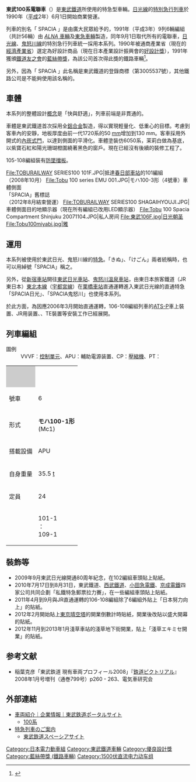 {{noteTA
|G1=Transport}}
{{鐵路車輛
|車輛名稱 = 東武100系電聯車
|公司色 = #0f6cc3
|圖像 = TOBURAILWAY SERIES100 LTDEXP KINU.JPG
|圖像說明 = 鬼怒川特急於新櫪木站<br />（2008年10月 4日）
|列車編組=6輛車9列（54輛）
|起動加速度=2.0 km/h/s 
|營運最高速度=120
|設計最高速度=130
|減速度（正常）=3.7 km/h/s 
|減速度（緊急）=5.3 km/h/s 
|載客量 =↑ [[淺草站|淺草]]、[[新宿站|新宿]]<br />モハ100-1 (Mc1) 24名<br />モハ100-2 (M1) 64名<br />モハ100-3 (M2) 56名<br />モハ100-4 (M3) 36名<br />モハ100-5 (M4) 64名<br />モハ100-6 (Mc2) 44名<br /> ↓ [[東武日光站|東武日光]]、[[鬼怒川溫泉站|鬼怒川溫泉]]
|編組載客量=288人
|全長=Mc1・2 : 21,600 mm<br />M1・3・4 : 20,200 mm<br />M2 : 21,600
|全闊=2,878
|全高=4,050mm<br />配集電弓車卡為4,200
|軌距=1,067
|轉向架=TRS-90型
|電化方式=[[直流電化|直流]]1,500V（[[電氣化鐵路#架空电缆供电|接觸網]]方式）
|車輛重量 = Mc1 35.5 [[噸|t]]<br />M1 37.5 t<br />M2 36.5 t<br />M3 36.5 t<br />M4 37.5 t<br />Mc2 36.0 t 
|編組總重量 =229t
|電動機輸出=190kW
|齒輪比=83:14 (5.93)
|驅動裝置=[[TD平行萬向接頭傳動|TD平行萬向接頭傳動]]
|控制裝置=[[日立製作所|日立]][[可關斷晶閘管|GTO]]-[[可變電壓可變頻控制器|VVVF逆變器]]VF-HR127
|制動方式=[[回生制動|回生制動]]併用[[電氣指令式制動|電氣指令式空氣制動]]、抑速制動
|保安裝置=[[自動列車停止裝置|東武型ATS]]、[[自動列車停止裝置|ATS-P]]
|製造商=[[東急車輛製造|東急車輛]]、[[ALNA車輛|''ALNA'' 車輛]]
|備註= {{藍絲帶獎 (鐵路)|34|1991}}
|車體物料=[[鋁合金|鋁合金]]
|用戶=[[東武鐵道|東武鐵道]]
|製造年	= 1990年 - 1991年
|產量 = 9組54輛
|投入服務 = 1990年6月1日
|原產國 = {{JPN}}
|類型 = [[城際列車|城際列車]]
}}
'''東武100系電聯車'''（{{jpn|j=東武100系電車|hg=とうぶ100けいでんしゃ|rm=Tōbu 100-kei densha|f=y}}）是[[東武鐵道|東武鐵道]]所使用的特急型車輛。[[日光線_(東武鐵道)|日光線]]的[[特別急行列車|特別急行列車]]於1990年（[[平成|平成]]2年）6月1日開始商業營運。

列車的別名「 SPACIA 」是由廣大民眾給予的，1991年（平成3年）9列6輛編組（共計56輛）由 [[ALNA車輛|''ALNA'' 車輛]]及[[東急車輛製造|東急車輛]]製造，同年9月1日取代所有的{{link-ja|東武1720系電車|東武1720系電車|1720系}}電聯車，[[日光線_(東武鐵道)|日光線]]、[[鬼怒川線|鬼怒川線]]的特別急行列車統一採用本系列。1990年被通商產業省（現在的[[經濟產業省|經濟產業省]]）選定為好設計商品（現在日本產業設計振興會的[[好設計獎|好設計獎]]），1991年獲頒[[鐵道友之會|鐵道友之會]]的[[藍絲帶獎_(鐵路)|藍絲帶獎]]，為該公司首次得此獎的鐵路車輛<ref>{{Cite web |url=http://www.jrc.gr.jp/award/bl/bl1991 |title=1991年　ブルーリボン・ローレル賞選定車両 |access-date=2018-05-27 |archive-url=https://web.archive.org/web/20180526191036/http://www.jrc.gr.jp/award/bl/bl1991 |archive-date=2018-05-26 |dead-url=yes }}</ref>。

另外，因為「 SPACIA 」此名稱是東武鐵道的登錄商標（第3005537號），其他鐵路公司是不能夠使用該名稱的。

== 車體 ==
本系列的整體設計[[概念|概念]]是「快與舒適」，列車前端是非貫通的{{link-ja|流線形車輛|流線形車両|流線形}}。

車體是東武鐵道首次採用全[[鋁合金|鋁合金]]製造，得以實現輕量化、低重心的目標。考慮到客車內的安靜，地板厚度由前一代1720系的50 [[毫米|mm]]增加到130 mm。客車採用外開式的[[內崁式門|內崁式門]]，以達到側面的平滑化。車體塗裝仿6050系，茉莉白做為基底，以紫寶石紅和陽光珊瑚橙圍繞著黑色的窗戶。現在已經沒有後續的裝修工程了。

105-108編組裝有[[防墜擋板|防墜擋板]]。
<gallery>
File:TOBURAILWAY SERIES100 101F.JPG|抵達[[春日部車站|春日部車站]]的101編組<br/>（2008年10月）
File:Tobu 100 series EMU 001.JPG|モハ100-3形（4號車）車體側面<br />「SPACIA」舊標誌<br/>（2012年8月結束營運）
File:TOBURAILWAY SERIES100 SHAGAIHYOUJI.JPG|車體側面目的地顯示器（現在所有編組已改用LED顯示器）
File:Tobu 100 Spacia Compartment Shinjuku 20071104.JPG|私人房间
File:東武106F.jpg|日光朝圣
File:Tobu100miyabi.jpg|雅
</gallery>

== 運用 ==
本系列被使用於東武日光、鬼怒川線的[[特別急行列車|特急]]{{link-ja|華嚴 (列車)|けごん (列車)|「きぬ」、「けごん」}}。「きぬ」、「けごん」兩者統稱時，也可以用綽號「SPACIA」稱之。

另外，從[[新宿站|新宿車站]]開往[[東武日光站|東武日光車站]]、[[鬼怒川溫泉站|鬼怒川溫泉車站]]，由東日本旅客鐵道（JR東日本）[[東北本線|東北本線]]（[[宇都宮線|宇都宮線]]）在[[栗橋車站|栗橋車站]]直通運轉進入東武日光線的直通特急「SPACIA日光」、「SPACIA鬼怒川」也使用本系列。

於此方面，為因應2006年3月開始直通運轉，106-108編組列車的[[自動列車停止裝置#ATS-P型（數位傳送制軔曲線型）|ATS-P]]車上裝置、JR用{{link-ja|列車無線|列車無線}}装置、{{link-ja|緊急列車停止装置|緊急列車停止装置|EB}}、TE裝置等安裝工作已經展開。
== 列車編組 ==
; 圖例
: VVVF：[[控制單元_(計算機)|控制單元]]、APU：輔助電源装置、CP：[[壓縮機|壓縮機]]、PT：{{link-ja|集電装置|集電装置}}
{| class="wikitable" style="text-align:center; font-size:80%; margin:1em 0em 2em 3em;"
|-style="border-bottom:solid 3px #FFAA44;"
|style="background-color:#ccc;"| 
|colspan="6"|{{TrainDirection|[[淺草車站|淺草]]、新宿|東武日光、鬼怒川温泉}}
|-
!號車
|6||5||4||3||2||1
|-
!形式
|'''モハ100-1形'''<br />(Mc1)
|'''モハ100-2形'''<br />(M1)
|'''モハ100-3形'''<br />(M2)
|'''モハ100-4形'''<br />(M3)
|'''モハ100-5形'''<br />(M4)
|'''モハ100-6形'''<br />(Mc2)
|-
!搭載設備
|APU||VVVF・PT||APU・CP||VVVF・PT||VVVF・PT||APU
|-
!自身重量
|35.5 [[公噸|t]]||37.5 t||36.5 t||36.5 t||37.5 t||36.0 t
|-
!定員
|24||64||56||36||64||44
|-style="border-top:solid 3px #903;"
!{{link-ja|列車編號|車両番号}}
|101-1<br />：<br />109-1
|101-2<br />：<br />109-2
|101-3<br />：<br />109-3
|101-4<br />：<br />109-4
|101-5<br />：<br />109-5
|101-6<br />：<br />109-6
|}

== 裝飾等 ==
* 2009年9月東武日光線開通80周年紀念，在102編組車頭貼上貼紙。
* 2010年7月17日到8月31日，東武鐵道、[[西武鐵道|西武鐵道]]、[[小田急電鐵|小田急電鐵]]、[[京成電鐵|京成電鐵]]四家公司共同企劃「私鐵特急郵票拉力賽」，在一些編組車頭貼上貼紙。
* 2011年4月到9月與JR直通運轉的106-108編組除了6編組外貼上「日本努力向上」的貼紙。
*2012年2月開始貼上[[東京晴空塔|東京晴空塔]]的開業倒數計時貼紙，開業後改貼以盛大開幕的貼紙。
* 2012年11月到2013年1月淺草車站的淺草地下街開業，貼上「淺草エキミセ開業」的貼紙。

== 参考文献 ==
* 稲葉克彦「東武鉄道 現有車両プロフィール2008」『[[鉄道ピクトリアル|鉄道ピクトリアル]]』2008年1月号増刊（通巻799号）p260 - 263、電気車研究会

== 外部連結 ==
* [http://www.tobu.co.jp/corporation/rail/vehicles/ 車両紹介｜企業情報｜東武鉄道ポータルサイト] {{Wayback|url=http://www.tobu.co.jp/corporation/rail/vehicles/ |date=20180218181832 }}
** [http://www.tobu.co.jp/corporation/rail/vehicles/#ANC100 100系] {{Wayback|url=http://www.tobu.co.jp/corporation/rail/vehicles/#ANC100 |date=20180218181832 }}
* [https://web.archive.org/web/20150409023317/http://railway.tobu.co.jp/special_express/index.html 特急列車のご案内]
** [https://web.archive.org/web/20150430111429/http://railway.tobu.co.jp/special_express/spacia/ 東武鉄道スペーシアサイト]

{{東武鐵道車輛}}
{{蓝丝带奖评选车辆列表}}
{{DEFAULTSORT:Tobu Class 100}}
[[Category:日本電力動車組|Category:日本電力動車組]]
[[Category:東武鐵道車輛|Category:東武鐵道車輛]]
[[Category:優良設計獎|Category:優良設計獎]]
[[Category:藍絲帶獎_(鐵路車輛)|Category:藍絲帶獎 (鐵路車輛)]]
[[Category:1500伏直流电力动车组|Category:1500伏直流电力动车组]]